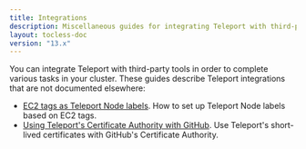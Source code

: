 ```yaml
---
title: Integrations
description: Miscellaneous guides for integrating Teleport with third-party tools.
layout: tocless-doc
version: "13.x"
---
```


You can integrate Teleport with third-party tools in order to complete various
tasks in your cluster. These guides describe Teleport integrations that are not
documented elsewhere:

- [EC2 tags as Teleport Node labels](/docs/ver/13.x/management/guides/ec2-tags). How to set up
  Teleport Node labels based on EC2 tags.
- [Using Teleport's Certificate Authority with
  GitHub](/docs/ver/13.x/management/guides/ssh-key-extensions). Use Teleport's short-lived
  certificates with GitHub's Certificate Authority.

